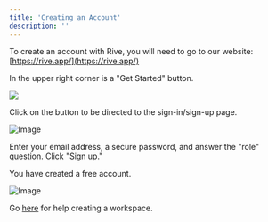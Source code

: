 ```yaml
---
title: 'Creating an Account'
description: ''
---
```


To create an account with Rive, you will need to go to our website: [https://rive.app/](https://rive.app/)

In the upper right corner is a "Get Started" button.

![](/images/account-admin/account-overview/toolbar.png)

Click on the button to be directed to the sign-in/sign-up page.

![Image](https://ucarecdn.com/f8ccfd24-bfaf-4e37-bf90-63dee4703196/)

Enter your email address, a secure password, and answer the "role" question. Click "Sign up."

You have created a free account.

![Image](https://ucarecdn.com/4bd5130c-99fc-45aa-8d26-4f2ec81dd53f/)

Go [here](../workspaces/creating-a-workspace) for help creating a workspace.